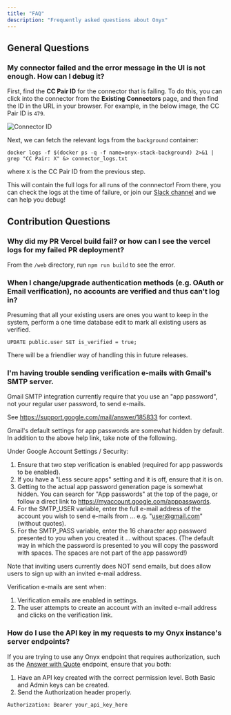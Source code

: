 ```yaml
---
title: "FAQ"
description: "Frequently asked questions about Onyx"
---
```


## General Questions

### My connector failed and the error message in the UI is not enough. How can I debug it?

First, find the **CC Pair ID** for the connector that is failing. To do this, you can click into the 
connector from the **Existing Connectors** page, and then find the ID in the URL in your browser. For example,
in the below image, the CC Pair ID is `479`.

![Connector ID](/images/more/FindingCCPairId.png)

Next, we can fetch the relevant logs from the `background` container:

```
docker logs -f $(docker ps -q -f name=onyx-stack-background) 2>&1 | grep "CC Pair: X" &> connector_logs.txt
```

where `X` is the CC Pair ID from the previous step.

This will contain the full logs for all runs of the connnector! From there, you can check the logs at the time
of failure, or join our [Slack channel](https://join.slack.com/t/onyx-dot-app/shared_invite/zt-2twesxdr6-5iQitKZQpgq~hYIZ~dv3KA) 
and we can help you debug!


## Contribution Questions

### Why did my PR Vercel build fail? or how can I see the vercel logs for my failed PR deployment?

From the `/web` directory, run `npm run build` to see the error.

### When I change/upgrade authentication methods (e.g. OAuth or Email verification), no accounts are verified and thus can't log in?

Presuming that all your existing users are ones you want to keep in the system,
perform a one time database edit to mark all existing users as verified.

`UPDATE public.user SET is_verified = true;`

There will be a friendlier way of handling this in future releases.

### I'm having trouble sending verification e-mails with Gmail's SMTP server.

Gmail SMTP integration currently require that you use an "app password", not your regular user password, to send e-mails.

See https://support.google.com/mail/answer/185833 for context.

Gmail's default settings for app passwords are somewhat hidden by default. In addition to the above help link, take note of the following.

Under Google Account Settings / Security:

1. Ensure that two step verification is enabled (required for app passwords to be enabled).
2. If you have a "Less secure apps" setting and it is off, ensure that it is on.
3. Getting to the actual app password generation page is somewhat hidden. You can search for "App passwords" at the top of the page, or
   follow a direct link to https://myaccount.google.com/apppasswords.
4. For the SMTP_USER variable, enter the full e-mail address of the account you wish to send e-mails from ... e.g. "user@gmail.com" (without quotes).
5. For the SMTP_PASS variable, enter the 16 character app password presented to you when you created it ... without spaces.
   (The default way in which the password is presented to you will copy the password with spaces. The spaces are not part of the app password!)

Note that inviting users currently does NOT send emails, but does allow users to sign up with an invited e-mail address.

Verification e-mails are sent when:

1. Verification emails are enabled in settings.
2. The user attempts to create an account with an invited e-mail address and clicks on the verification link.

### How do I use the API key in my requests to my Onyx instance's server endpoints?

If you are trying to use any Onyx endpoint that requires authorization, such as the [Answer with Quote](/apis/answer_with_quote) endpoint,
ensure that you both:

1. Have an API key created with the correct permission level. Both Basic and Admin keys can be created.
2. Send the Authorization header properly.

```
Authorization: Bearer your_api_key_here
```

